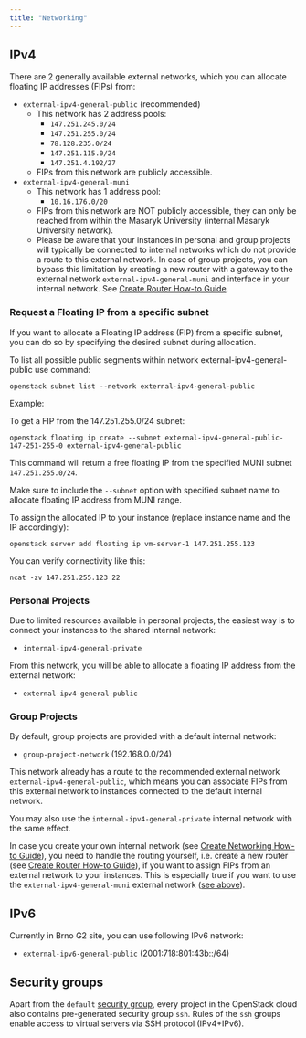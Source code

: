 ```yaml
---
title: "Networking"
---
```

## IPv4

There are 2 generally available external networks, which you can allocate floating IP addresses (FIPs) from:

- `external-ipv4-general-public` (recommended)
    - This network has 2 address pools:
        - `147.251.245.0/24`
        - `147.251.255.0/24`
        - `78.128.235.0/24`
        - `147.251.115.0/24`
        - `147.251.4.192/27`
    - FIPs from this network are publicly accessible.
- `external-ipv4-general-muni`
    - This network has 1 address pool:
        - `10.16.176.0/20`
    - FIPs from this network are NOT publicly accessible, they can only be reached from within the Masaryk University (internal Masaryk University network).
    - Please be aware that your instances in personal and group projects will typically be connected to internal networks which do not provide
      a route to this external network.
      In case of group projects, you can bypass this limitation by creating a new router with a gateway to the external network `external-ipv4-general-muni`
      and interface in your internal network.
      See [Create Router How-to Guide](../../how-to-guides/create-router).

### Request a Floating IP from a specific subnet

If you want to allocate a Floating IP address (FIP) from a specific subnet, you can do so by specifying the desired subnet during allocation.

To list all possible public segments within network external-ipv4-general-public use command:

```
openstack subnet list --network external-ipv4-general-public
```

Example:

To get a FIP from the 147.251.255.0/24 subnet:

```
openstack floating ip create --subnet external-ipv4-general-public-147-251-255-0 external-ipv4-general-public
```

This command will return a free floating IP from the specified MUNI subnet `147.251.255.0/24`.

Make sure to include the `--subnet` option with specified subnet name to allocate floating IP address from MUNI range.

To assign the allocated IP to your instance (replace instance name and the IP accordingly):

```
openstack server add floating ip vm-server-1 147.251.255.123
```

You can verify connectivity like this:

```
ncat -zv 147.251.255.123 22
```


### Personal Projects

Due to limited resources available in personal projects, the easiest way is to connect your instances to the shared internal network:

- `internal-ipv4-general-private`

From this network, you will be able to allocate a floating IP address from the external network:

- `external-ipv4-general-public`


### Group Projects

By default, group projects are provided with a default internal network:

- `group-project-network` (192.168.0.0/24)

This network already has a route to the recommended external network `external-ipv4-general-public`, which means you can associate FIPs from this
external network to instances connected to the default internal network.

You may also use the `internal-ipv4-general-private` internal network with the same effect.

In case you create your own internal network (see [Create Networking How-to Guide](../../how-to-guides/create-networking)), you need to handle the routing
yourself, i.e. create a new router (see [Create Router How-to Guide](../../how-to-guides/create-router)), if you want to assign FIPs from an external network
to your instances.
This is especially true if you want to use the `external-ipv4-general-muni` external network ([see above](#ipv4)).


## IPv6

Currently in Brno G2 site, you can use following IPv6 network:

- `external-ipv6-general-public` (2001:718:801:43b::/64)


## Security groups

Apart from the `default` [security group](../../additional-information/security-groups), every project in the OpenStack cloud also contains pre-generated security group `ssh`. Rules of the `ssh` groups enable access to virtual servers via SSH protocol (IPv4+IPv6).
